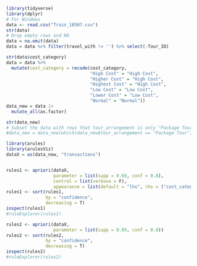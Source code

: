 ```r
library(tidyverse)
library(dplyr)
# For Windows
data <- read.csv("Train_18507.csv")
str(data)
# Drop empty rows and NA
data = na.omit(data)
data = data %>% filter(travel_with != '') %>% select(-Tour_ID)
```

```r
str(data$cost_category)
data = data %>%
  mutate(cost_category = recode(cost_category,
                                "High Cost" = "High Cost",
                                "Higher Cost" = "High Cost",
                                "Highest Cost" = "High Cost",
                                "Low Cost" = "Low Cost",
                                "Lower Cost" = "Low Cost",
                                "Normal" = "Normal"))
data_new = data |> 
  mutate_all(as.factor)

str(data_new)
# Subset the data with rows that tour_arrangement is only "Package Tour"
#data_new = data_new[which(data_new$tour_arrangement == "Package Tour"),]
```

```r
library(arules)
library(arulesViz)
dataX = as(data_new, "transactions")


rules1 <- apriori(dataX,
                  parameter = list(supp = 0.65, conf = 0.8),
                  control = list(verbose = F),
                  appearance = list(default = "lhs", rhs = ("cost_category=High Cost")))
rules1 <- sort(rules1,
               by = "confidence",
               decreasing = T)
inspect(rules1)
#ruleExplorer(rules1)

rules2 <- apriori(dataX,
                  parameter = list(supp = 0.85, conf = 0.8))
rules2 <- sort(rules2,
               by = "confidence",
               decreasing = T)
inspect(rules2)
#ruleExplorer(rules2)
```